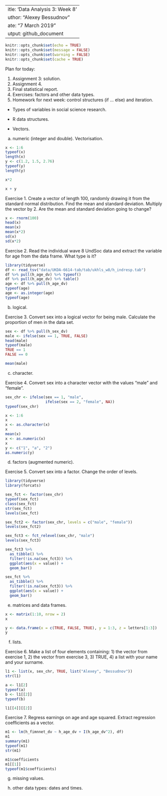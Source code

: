  ---
title: 'Data Analysis 3: Week 8'
author: "Alexey Bessudnov"
date: "7 March 2019"
output: github_document
---

```r
knitr::opts_chunk$set(echo = TRUE)
knitr::opts_chunk$set(message = FALSE)
knitr::opts_chunk$set(warning = FALSE)
knitr::opts_chunk$set(cache = TRUE)

```
Plan for today:

1. Assignment 3: solution.
2. Assignment 4.
3. Final statistical report.
4. Exercises: factors and other data types.
5. Homework for next week: control structures (if ... else) and iteration.


- Types of variables in social science research.

- R data structures.

- Vectors.

a) numeric (integer and double). Vectorisation.

```r
x <- 1:6
typeof(x)
length(x)
y <- c(1.2, 1.5, 2.76)
typeof(y)
length(y)

x*2

x + y

```

Exercise 1. Create a vector of length 100, randomly drawing it from the standard normal distribution. Find the mean and standard deviation. Multiply the vector by 2. Are the mean and standard deviation going to change?

```r
x <- rnorm(100)
head(x)
mean(x)
mean(x*2)
sd(x)
sd(x*2)

```

Exercise 2. Read the individual wave 8 UndSoc data and extract the variable for age from the data frame. What type is it?

```r
library(tidyverse)
df <- read_tsv("data/UKDA-6614-tab/tab/ukhls_w8/h_indresp.tab")
df %>% pull(h_age_dv) %>% typeof()
df %>% pull(h_age_dv) %>% table()
age <- df %>% pull(h_age_dv)
typeof(age)
age <- as.integer(age)
typeof(age)

```

b) logical.

Exercise 3. Convert sex into a logical vector for being male. Calculate the proportion of men in the data set.

```r
sex <- df %>% pull(h_sex_dv)
male <- ifelse(sex == 1, TRUE, FALSE)
head(male)
typeof(male)
TRUE == 1
FALSE == 0

mean(male)

```

c) character.

Exercise 4. Convert sex into a character vector with the values "male" and "female".

```r
sex_chr <- ifelse(sex == 1, "male",
                  ifelse(sex == 2, "female", NA))
typeof(sex_chr)

x <- 1:6
x
x <- as.character(x)
x
mean(x)
x <- as.numeric(x)
x
y <- c("1", "a", "2")
as.numeric(y)

```

d) factors (augmented numeric).

Exercise 5. Convert sex into a factor. Change the order of levels.

```r
library(tidyverse)
library(forcats)

sex_fct <- factor(sex_chr)
typeof(sex_fct)
class(sex_fct)
str(sex_fct)
levels(sex_fct)

sex_fct2 <- factor(sex_chr, levels = c("male", "female"))
levels(sex_fct2)

sex_fct3 <- fct_relevel(sex_chr, "male")
levels(sex_fct3)

sex_fct3 %>%
  as_tibble() %>%
  filter(!is.na(sex_fct3)) %>%
  ggplot(aes(x = value)) +
  geom_bar()

sex_fct %>%
  as_tibble() %>%
  filter(!is.na(sex_fct3)) %>%
  ggplot(aes(x = value)) +
  geom_bar()
```

e) matrices and data frames.

```r
x <- matrix(1:10, nrow = 2)
x

y <- data.frame(x = c(TRUE, FALSE, TRUE), y = 1:3, z = letters[1:3])
y
``` 

f) lists.

Exercise 6. Make a list of four elements containing: 1) the vector from exercise 1, 2) the vector from exercise 3, 3) TRUE, 4) a list with your name and your surname.

```r
l1 <- list(x, sex_chr, TRUE, list("Alexey", "Bessudnov"))
str(l1)

a <- l1[2]
typeof(a)
b <- l1[[2]]
typeof(b)

l1[[4]][[2]]
```


Exercise 7. Regress earnings on age and age squared. Extract regression coefficients as a vector.

```r
m1 <- lm(h_fimnnet_dv ~ h_age_dv + I(h_age_dv^2), df)
m1
summary(m1)
typeof(m1)
str(m1)

m1$coefficients
m1[[1]]
typeof(m1$coefficients)

```

g) missing values.

h) other data types: dates and times.








